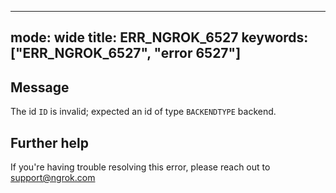 
---
mode: wide
title: ERR_NGROK_6527
keywords: ["ERR_NGROK_6527", "error 6527"]
---

## Message
The id `ID` is invalid; expected an id of type `BACKENDTYPE` backend.




## Further help
If you're having trouble resolving this error, please reach out to [support@ngrok.com](mailto:support@ngrok.com?subject=Help%20with%20ERR_NGROK_6527)

